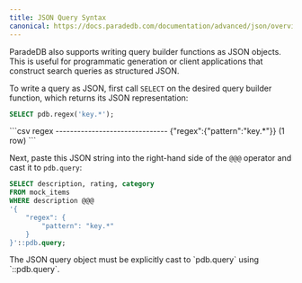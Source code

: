```yaml
---
title: JSON Query Syntax
canonical: https://docs.paradedb.com/documentation/advanced/json/overview
---
```


ParadeDB also supports writing query builder functions as JSON objects.
This is useful for programmatic generation or client applications that construct search queries as structured JSON.

To write a query as JSON, first call `SELECT` on the desired query builder function, which returns its JSON
representation:

```sql
SELECT pdb.regex('key.*');
```

<Accordion title="Expected Response">
```csv
             regex
-------------------------------
 {"regex":{"pattern":"key.*"}}
(1 row)
```
</Accordion>

Next, paste this JSON string into the right-hand side of the `@@@` operator and cast it to `pdb.query`:

```sql
SELECT description, rating, category
FROM mock_items
WHERE description @@@
'{
    "regex": {
        "pattern": "key.*"
    }
}'::pdb.query;
```

<Note>
  The JSON query object must be explicitly cast to `pdb.query` using
  `::pdb.query`.
</Note>
